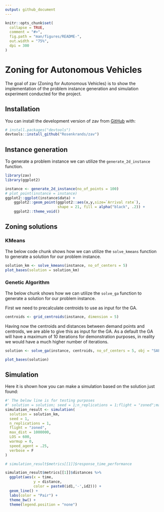 ```yaml
---
output: github_document
---
```


<!-- README.md is generated from README.Rmd. Please edit that file -->

```r
knitr::opts_chunk$set(
  collapse = TRUE,
  comment = "#>",
  fig.path = "man/figures/README-",
  out.width = "75%",
  dpi = 300
)
```

# Zoning for Autonomous Vehicles

<!-- badges: start -->
<!-- badges: end -->

The goal of zav (Zoning for Autonomous Vehicles) is to show the implementation of the problem instance generation and simulation experiment conducted for the project.

## Installation

You can install the development version of zav from [GitHub](https://github.com/) with:

``` r
# install.packages("devtools")
devtools::install_github("Rosenkrands/zav")
```

## Instance generation

To generate a problem instance we can utilize the `generate_2d_instance` function.

```r
library(zav)
library(ggplot2)

instance <- generate_2d_instance(no_of_points = 100)
# plot_point(instance = instance)
ggplot2::ggplot(instance$data) +
    ggplot2::geom_point(ggplot2::aes(x,y,size=`Arrival rate`),
                        shape = 21, fill = alpha("black", .2)) +
    ggplot2::theme_void()
```

## Zoning solutions

### KMeans

The below code chunk shows how we can utilize the `solve_kmeans` function to generate a solution for our problem instance.

```r
solution_km <- solve_kmeans(instance, no_of_centers = 5)
plot_bases(solution = solution_km)
```

### Genetic Algorithm

The below chunk shows how we can utilize the `solve_ga` function to generate a solution for our problem instance.

First we need to precalculate centroids to use as input for the GA.

```r
centroids <- grid_centroids(instance, dimension = 5)
```

Having now the centroids and distances between demand points and centroids, we are able to give this as input for the GA.
As a default the GA will have a maximum of 10 iterations for demonstration purposes, in reality we would have a much higher number of iterations. 

```r
solution <- solve_ga(instance, centroids, no_of_centers = 5, obj = "SAFE")
```

```r
plot_bases(solution)
```


## Simulation

Here it is shown how you can make a simulation based on the solution just found:

```r
#' The below line is for testing purposes
#' solution = solution; seed = 1;n_replications = 1;flight = "zoned";max_dist = 1000000;LOS = 600;warmup = 0;speed_agent = .25;verbose = F
simulation_result <- simulation(
  solution = solution_km,
  seed = 1,
  n_replications = 1,
  flight = "zoned",
  max_dist = 1000000,
  LOS = 600,
  warmup = 0,
  speed_agent = .25,
  verbose = F
)
```

```r
# simulation_result$metrics[[1]]$response_time_performance
```


```r
simulation_result$metrics[[1]]$distances %>%
  ggplot(aes(x = time, 
             y = distance,
             color = paste0(id1,'-',id2))) +
  geom_line() +
  labs(color = "Pair") +
  theme_bw() +
  theme(legend.position = "none")
```

